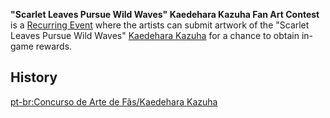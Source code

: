 {{Terminology Infobox
|type  = Recurring Events
}}
'''"Scarlet Leaves Pursue Wild Waves" Kaedehara Kazuha Fan Art Contest''' is a [[Recurring Event]] where the artists can submit artwork of the "Scarlet Leaves Pursue Wild Waves" [[Kaedehara Kazuha]] for a chance to obtain in-game rewards.

==History==
{{Event History Table}}

[[pt-br:Concurso de Arte de Fãs/Kaedehara Kazuha]]